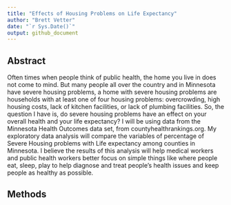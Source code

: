 ```yaml
---
title: "Effects of Housing Problems on Life Expectancy"
author: "Brett Vetter"
date: "`r Sys.Date()`"
output: github_document
---
```


## Abstract 

Often times when people think of public health, the home you live in does not come to mind. But many people all over the country and in Minnesota have severe housing problems, a home with severe housing problems are households with at least one of four housing problems: overcrowding, high housing costs, lack of kitchen facilities, or lack of plumbing facilities. So, the question I have is, do severe housing problems have an effect on your overall health and your life expectancy? I will be using data from the Minnesota Health Outcomes data set, from countyhealthrankings.org.  My exploratory data analysis will compare the variables of percentage of Severe Housing problems with Life expectancy among counties in Minnesota. I believe the results of this analysis will help medical workers and public health workers better focus on simple things like where people eat, sleep, play to help diagnose and treat people’s health issues and keep people as healthy as possible. 

## Methods